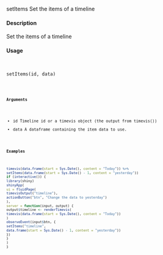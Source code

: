 setItems
Set the items of a timeline

#### Description

Set the items of a timeline

#### Usage

<pre><code>

setItems(id, data)

<code></pre>
#### Arguments

* id Timeline id or a timevis object (the output from timevis())
* data A dataframe containing the item data to use.

#### Examples
```r

timevis(data.frame(start = Sys.Date(), content = "Today")) %>%
setItems(data.frame(start = Sys.Date() - 1, content = "yesterday"))
if (interactive()) {
library(shiny)
shinyApp(
ui = fluidPage(
timevisOutput("timeline"),
actionButton("btn", "Change the data to yesterday")
),
server = function(input, output) {
output$timeline <- renderTimevis(
timevis(data.frame(start = Sys.Date(), content = "Today"))
)
observeEvent(input$btn, {
setItems("timeline",
data.frame(start = Sys.Date() - 1, content = "yesterday"))
})
}
)
}
```
